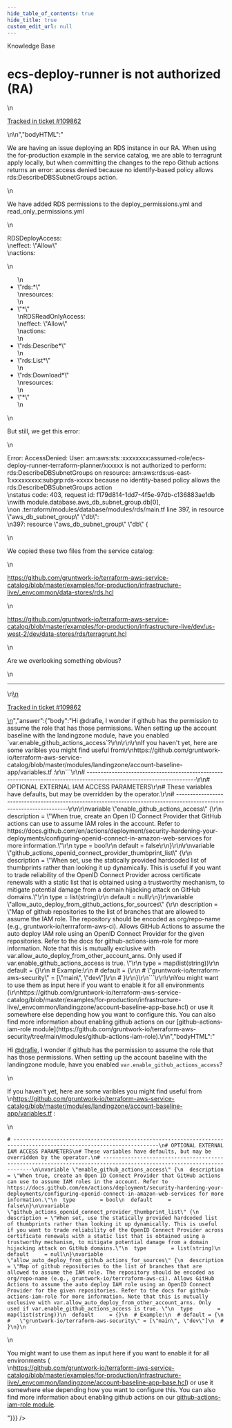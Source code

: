 ```yaml
---
hide_table_of_contents: true
hide_title: true
custom_edit_url: null
---
```



<head>
  <link rel="canonical" href="https://github.com/gruntwork-io/knowledge-base/discussions/655" />
</head>

<CenterLayout>
<span className="searchCategory">Knowledge Base</span>
<h1>ecs-deploy-runner is not authorized  (RA)</h1>
<GitHub discussion={{"id":"D_kwDOF8slf84ASYoh","number":655,"author":{"login":"drafie"},"title":"ecs-deploy-runner is not authorized  (RA)","body":"\nWe are having an issue deploying an RDS instance in our RA.   When using the for-production example in the service catalog, we are able to terragrunt apply locally, but when committing the changes to the repo Github actions returns an error: access denied because no identify-based policy allows rds:DescribeDBSSubnetGroups action. \r\n\r\nWe have added RDS permissions to the deploy_permissions.yml and read_only_permissions.yml\r\n\r\nRDSDeployAccess:\r\n  effect: \"Allow\"\r\n  actions:\r\n  - \"rds:*\"\r\n  resources:\r\n  - \"*\"\r\nRDSReadOnlyAccess:\r\n  effect: \"Allow\"\r\n  actions:\r\n  - \"rds:Describe*\"\r\n  - \"rds:List*\"\r\n  - \"rds:Download*\"\r\n  resources:\r\n  - \"*\"\r\n\r\nBut still, we get this error: \r\n\r\nError: AccessDenied: User: arn:aws:sts::xxxxxxxx:assumed-role/ecs-deploy-runner-terraform-planner/xxxxxx is not authorized to perform: rds:DescribeDBSubnetGroups on resource: arn:aws:rds:us-east-1:xxxxxxxxx:subgrp:rds-xxxxx because no identity-based policy allows the rds:DescribeDBSubnetGroups action\r\nstatus code: 403, request id: f179d814-1dd7-4f5e-97db-c136883ae1db\r\nwith module.database.aws_db_subnet_group.db[0],\r\non .terraform/modules/database/modules/rds/main.tf line 397, in resource \"aws_db_subnet_group\" \"db\":\r\n397: resource \"aws_db_subnet_group\" \"db\" {\r\n\r\n\r\nWe copied these two files from the service catalog: \r\n\r\nhttps://github.com/gruntwork-io/terraform-aws-service-catalog/blob/master/examples/for-production/infrastructure-live/_envcommon/data-stores/rds.hcl\r\n\r\nhttps://github.com/gruntwork-io/terraform-aws-service-catalog/blob/master/examples/for-production/infrastructure-live/dev/us-west-2/dev/data-stores/rds/terragrunt.hcl\r\n\r\nAre we overlooking something obvious?\r\n\r\n\r\n\n\n---\n\n<ins datetime=\"2023-02-03T07:13:23Z\">\n  <p><a href=\"https://support.gruntwork.io/hc/requests/109862\">Tracked in ticket #109862</a></p>\n</ins>\n","bodyHTML":"<p dir=\"auto\">We are having an issue deploying an RDS instance in our RA.   When using the for-production example in the service catalog, we are able to terragrunt apply locally, but when committing the changes to the repo Github actions returns an error: access denied because no identify-based policy allows rds:DescribeDBSSubnetGroups action.</p>\n<p dir=\"auto\">We have added RDS permissions to the deploy_permissions.yml and read_only_permissions.yml</p>\n<p dir=\"auto\">RDSDeployAccess:<br>\neffect: \"Allow\"<br>\nactions:</p>\n<ul dir=\"auto\">\n<li>\"rds:*\"<br>\nresources:</li>\n<li>\"*\"<br>\nRDSReadOnlyAccess:<br>\neffect: \"Allow\"<br>\nactions:</li>\n<li>\"rds:Describe*\"</li>\n<li>\"rds:List*\"</li>\n<li>\"rds:Download*\"<br>\nresources:</li>\n<li>\"*\"</li>\n</ul>\n<p dir=\"auto\">But still, we get this error:</p>\n<p dir=\"auto\">Error: AccessDenied: User: arn:aws:sts::xxxxxxxx:assumed-role/ecs-deploy-runner-terraform-planner/xxxxxx is not authorized to perform: rds:DescribeDBSubnetGroups on resource: arn:aws:rds:us-east-1:xxxxxxxxx:subgrp:rds-xxxxx because no identity-based policy allows the rds:DescribeDBSubnetGroups action<br>\nstatus code: 403, request id: f179d814-1dd7-4f5e-97db-c136883ae1db<br>\nwith module.database.aws_db_subnet_group.db[0],<br>\non .terraform/modules/database/modules/rds/main.tf line 397, in resource \"aws_db_subnet_group\" \"db\":<br>\n397: resource \"aws_db_subnet_group\" \"db\" {</p>\n<p dir=\"auto\">We copied these two files from the service catalog:</p>\n<p dir=\"auto\"><a href=\"https://github.com/gruntwork-io/terraform-aws-service-catalog/blob/master/examples/for-production/infrastructure-live/_envcommon/data-stores/rds.hcl\">https://github.com/gruntwork-io/terraform-aws-service-catalog/blob/master/examples/for-production/infrastructure-live/_envcommon/data-stores/rds.hcl</a></p>\n<p dir=\"auto\"><a href=\"https://github.com/gruntwork-io/terraform-aws-service-catalog/blob/master/examples/for-production/infrastructure-live/dev/us-west-2/dev/data-stores/rds/terragrunt.hcl\">https://github.com/gruntwork-io/terraform-aws-service-catalog/blob/master/examples/for-production/infrastructure-live/dev/us-west-2/dev/data-stores/rds/terragrunt.hcl</a></p>\n<p dir=\"auto\">Are we overlooking something obvious?</p>\n<hr>\n<ins datetime=\"2023-02-03T07:13:23Z\">\n  <p dir=\"auto\"><a href=\"https://support.gruntwork.io/hc/requests/109862\" rel=\"nofollow\">Tracked in ticket #109862</a></p>\n</ins>","answer":{"body":"Hi @drafie, I wonder if github has the permission to assume the role that has those permissions. When setting up the account baseline with the landingzone module, have you enabled `var.enable_github_actions_access`?\r\n\r\n\r\nIf you haven't yet, here are some varibles you might find useful from\r\nhttps://github.com/gruntwork-io/terraform-aws-service-catalog/blob/master/modules/landingzone/account-baseline-app/variables.tf :\r\n```\r\n# ---------------------------------------------------------------------------------------------------------------------\r\n# OPTIONAL EXTERNAL IAM ACCESS PARAMETERS\r\n# These variables have defaults, but may be overridden by the operator.\r\n# ---------------------------------------------------------------------------------------------------------------------\r\n\r\nvariable \"enable_github_actions_access\" {\r\n  description = \"When true, create an Open ID Connect Provider that GitHub actions can use to assume IAM roles in the account. Refer to https://docs.github.com/en/actions/deployment/security-hardening-your-deployments/configuring-openid-connect-in-amazon-web-services for more information.\"\r\n  type        = bool\r\n  default     = false\r\n}\r\n\r\nvariable \"github_actions_openid_connect_provider_thumbprint_list\" {\r\n  description = \"When set, use the statically provided hardcoded list of thumbprints rather than looking it up dynamically. This is useful if you want to trade reliability of the OpenID Connect Provider across certificate renewals with a static list that is obtained using a trustworthy mechanism, to mitigate potential damage from a domain hijacking attack on GitHub domains.\"\r\n  type        = list(string)\r\n  default     = null\r\n}\r\nvariable \"allow_auto_deploy_from_github_actions_for_sources\" {\r\n  description = \"Map of github repositories to the list of branches that are allowed to assume the IAM role. The repository should be encoded as org/repo-name (e.g., gruntwork-io/terrraform-aws-ci). Allows GitHub Actions to assume the auto deploy IAM role using an OpenID Connect Provider for the given repositories. Refer to the docs for github-actions-iam-role for more information. Note that this is mutually exclusive with var.allow_auto_deploy_from_other_account_arns. Only used if var.enable_github_actions_access is true. \"\r\n  type        = map(list(string))\r\n  default     = {}\r\n  # Example:\r\n  # default = {\r\n  #   \"gruntwork-io/terraform-aws-security\" = [\"main\", \"dev\"]\r\n  # }\r\n}\r\n```\r\n\r\nYou might want to use them as input here if you want to enable it for all environments (\r\nhttps://github.com/gruntwork-io/terraform-aws-service-catalog/blob/master/examples/for-production/infrastructure-live/_envcommon/landingzone/account-baseline-app-base.hcl) or use it somewhere else depending how you want to configure this. You can also find more information about enabling github actions on our [github-actions-iam-role module](https://github.com/gruntwork-io/terraform-aws-security/tree/main/modules/github-actions-iam-role).\r\n","bodyHTML":"<p dir=\"auto\">Hi <a class=\"user-mention notranslate\" data-hovercard-type=\"user\" data-hovercard-url=\"/users/drafie/hovercard\" data-octo-click=\"hovercard-link-click\" data-octo-dimensions=\"link_type:self\" href=\"https://github.com/drafie\">@drafie</a>, I wonder if github has the permission to assume the role that has those permissions. When setting up the account baseline with the landingzone module, have you enabled <code class=\"notranslate\">var.enable_github_actions_access</code>?</p>\n<p dir=\"auto\">If you haven't yet, here are some varibles you might find useful from<br>\n<a href=\"https://github.com/gruntwork-io/terraform-aws-service-catalog/blob/master/modules/landingzone/account-baseline-app/variables.tf\">https://github.com/gruntwork-io/terraform-aws-service-catalog/blob/master/modules/landingzone/account-baseline-app/variables.tf</a> :</p>\n<div class=\"snippet-clipboard-content notranslate position-relative overflow-auto\" data-snippet-clipboard-copy-content=\"# ---------------------------------------------------------------------------------------------------------------------\n# OPTIONAL EXTERNAL IAM ACCESS PARAMETERS\n# These variables have defaults, but may be overridden by the operator.\n# ---------------------------------------------------------------------------------------------------------------------\n\nvariable &quot;enable_github_actions_access&quot; {\n  description = &quot;When true, create an Open ID Connect Provider that GitHub actions can use to assume IAM roles in the account. Refer to https://docs.github.com/en/actions/deployment/security-hardening-your-deployments/configuring-openid-connect-in-amazon-web-services for more information.&quot;\n  type        = bool\n  default     = false\n}\n\nvariable &quot;github_actions_openid_connect_provider_thumbprint_list&quot; {\n  description = &quot;When set, use the statically provided hardcoded list of thumbprints rather than looking it up dynamically. This is useful if you want to trade reliability of the OpenID Connect Provider across certificate renewals with a static list that is obtained using a trustworthy mechanism, to mitigate potential damage from a domain hijacking attack on GitHub domains.&quot;\n  type        = list(string)\n  default     = null\n}\nvariable &quot;allow_auto_deploy_from_github_actions_for_sources&quot; {\n  description = &quot;Map of github repositories to the list of branches that are allowed to assume the IAM role. The repository should be encoded as org/repo-name (e.g., gruntwork-io/terrraform-aws-ci). Allows GitHub Actions to assume the auto deploy IAM role using an OpenID Connect Provider for the given repositories. Refer to the docs for github-actions-iam-role for more information. Note that this is mutually exclusive with var.allow_auto_deploy_from_other_account_arns. Only used if var.enable_github_actions_access is true. &quot;\n  type        = map(list(string))\n  default     = {}\n  # Example:\n  # default = {\n  #   &quot;gruntwork-io/terraform-aws-security&quot; = [&quot;main&quot;, &quot;dev&quot;]\n  # }\n}\"><pre class=\"notranslate\"><code class=\"notranslate\"># ---------------------------------------------------------------------------------------------------------------------\n# OPTIONAL EXTERNAL IAM ACCESS PARAMETERS\n# These variables have defaults, but may be overridden by the operator.\n# ---------------------------------------------------------------------------------------------------------------------\n\nvariable \"enable_github_actions_access\" {\n  description = \"When true, create an Open ID Connect Provider that GitHub actions can use to assume IAM roles in the account. Refer to https://docs.github.com/en/actions/deployment/security-hardening-your-deployments/configuring-openid-connect-in-amazon-web-services for more information.\"\n  type        = bool\n  default     = false\n}\n\nvariable \"github_actions_openid_connect_provider_thumbprint_list\" {\n  description = \"When set, use the statically provided hardcoded list of thumbprints rather than looking it up dynamically. This is useful if you want to trade reliability of the OpenID Connect Provider across certificate renewals with a static list that is obtained using a trustworthy mechanism, to mitigate potential damage from a domain hijacking attack on GitHub domains.\"\n  type        = list(string)\n  default     = null\n}\nvariable \"allow_auto_deploy_from_github_actions_for_sources\" {\n  description = \"Map of github repositories to the list of branches that are allowed to assume the IAM role. The repository should be encoded as org/repo-name (e.g., gruntwork-io/terrraform-aws-ci). Allows GitHub Actions to assume the auto deploy IAM role using an OpenID Connect Provider for the given repositories. Refer to the docs for github-actions-iam-role for more information. Note that this is mutually exclusive with var.allow_auto_deploy_from_other_account_arns. Only used if var.enable_github_actions_access is true. \"\n  type        = map(list(string))\n  default     = {}\n  # Example:\n  # default = {\n  #   \"gruntwork-io/terraform-aws-security\" = [\"main\", \"dev\"]\n  # }\n}\n</code></pre></div>\n<p dir=\"auto\">You might want to use them as input here if you want to enable it for all environments (<br>\n<a href=\"https://github.com/gruntwork-io/terraform-aws-service-catalog/blob/master/examples/for-production/infrastructure-live/_envcommon/landingzone/account-baseline-app-base.hcl\">https://github.com/gruntwork-io/terraform-aws-service-catalog/blob/master/examples/for-production/infrastructure-live/_envcommon/landingzone/account-baseline-app-base.hcl</a>) or use it somewhere else depending how you want to configure this. You can also find more information about enabling github actions on our <a href=\"https://github.com/gruntwork-io/terraform-aws-security/tree/main/modules/github-actions-iam-role\">github-actions-iam-role module</a>.</p>"}}} />

</CenterLayout>
  

<!-- ##DOCS-SOURCER-START
{
  "sourcePlugin": "github-discussions",
  "hash": "af0c11636737552a404dbad0900547bc"
}
##DOCS-SOURCER-END -->
